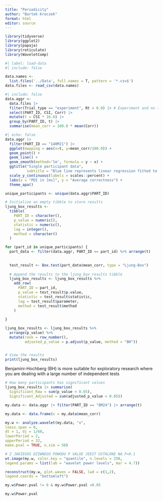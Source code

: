 ```yaml
---
title: "Periodicity"
author: "Bartek Kroczek"
format: html
editor: source
---
```

```r
library(tidyverse)
library(ggplot2)
library(papaja)
library(reticulate)
library(WaveletComp)
```


```r
#| label: load-data
#| include: false

data.names <-
  list.files('../Data', full.names = T, pattern = '*.csv$')
data.files <- read_csv(data.names)
```

```r
#| include: false
data.aggr <-
  data.files |>
  filter(Trial_type == "experiment", Rt > 0.0) |> # Experiment and no timeout
  select(PART_ID, CSI, Corr) |>
  mutate(t = CSI * 16.6) |>
  group_by(PART_ID, t) |>
  summarise(mean_corr = 100.0 * mean(Corr)) 
```

```r
#| echo: false
data.aggr |> 
  filter(PART_ID == "140M21") |>
  ggplot(mapping = aes(x=t, y=mean_corr/100.0)) +
  geom_point() +
  geom_line() + 
  geom_smooth(method='lm', formula = y ~ x) +
  ggtitle("Single participant data", 
          subtitle = "Blue line represents linear regression fitted to data") + 
  scale_y_continuous(labels = scales::percent) +
  labs(x = "PDI in [ms]", y = "Average correctness") +
  theme_apa()
```

```r
unique_participants <- unique(data.aggr$PART_ID)

# Initialize an empty tibble to store results
ljung_box_results <-
  tibble(
    PART_ID = character(),
    p_value = numeric(),
    statistic = numeric(),
    lag = integer(),
    method = character()
  )

for (part_id in unique_participants) {
  part_data <- filter(data.aggr, PART_ID == part_id) %>% arrange(t)
  
  
  test_result <- Box.test(part_data$mean_corr, type = "Ljung-Box")
  
  # Append the results to the ljung_box_results tibble
  ljung_box_results <- ljung_box_results %>%
    add_row(
      PART_ID = part_id,
      p_value = test_result$p.value,
      statistic = test_result$statistic,
      lag = test_result$parameter,
      method = test_result$method
    )
  
}

ljung_box_results <- ljung_box_results %>%
  arrange(p_value) %>%
  mutate(rank = row_number(),
         adjusted_p_value = p.adjust(p_value, method = "BH"))


# View the results
print(ljung_box_results)
```
Benjamini-Hochberg (BH) is more suitable for exploratory research where you are dealing with a large number of independent tests

```r
# How many participants has significant values 
ljung_box_results |> summarise(
  Significant_Raw = sum(p_value < 0.05),
  Significant_Adjusted = sum(adjusted_p_value < 0.05))
```


```r

my.data <- data.aggr |> filter(PART_ID == "8M24") |> arrange(t)

my.data <- data.frame(x = my.data$mean_corr)

my.w <- analyze.wavelet(my.data, "x",
loess.span = 0,
dt = 1, dj = 1/60,
lowerPeriod = 2,
upperPeriod = 32,
make.pval = TRUE, n.sim = 50)

```

```r
# Z JAKIEGOŚ DZIWNEGO POWODU P VALUE JEEST USTALONE NA P=0.1
wt.image(my.w, color.key = "quantile", n.levels = 250,
legend.params = list(lab = "wavelet power levels", mar = 4.7))
```

```r
reconstruct(my.w, plot.waves = FALSE, lwd = c(1,2),
legend.coords = "bottomleft")
```

```r
my.w$Power.pval != 0 & my.w$Power.pval <0.05
```

```r
my.w$Power.pval
```


